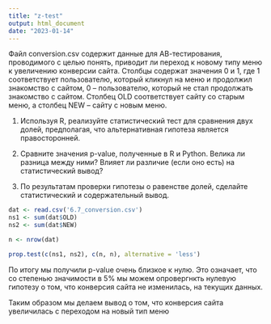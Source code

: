 ```yaml
---
title: "z-test"
output: html_document
date: "2023-01-14"
---
```



Файл conversion.csv содержит данные для АВ-тестирования, проводимого с целью понять, приводит ли переход к новому типу меню к увеличению конверсии сайта.
Столбцы содержат значения 0 и 1, где 1 соответствует пользователю, который кликнул на меню и продолжил знакомство с сайтом, 0 – пользователю, который не стал продолжать знакомство с сайтом. Столбец OLD соответствует сайту со старым меню, а столбец NEW – сайту с новым меню.

1. Используя R, реализуйте статистический тест для сравнения двух долей, предполагая, что альтернативная гипотеза является правосторонней.

2. Сравните значения p-value, полученные в R и Python. Велика ли разница между ними? Влияет ли различие (если оно есть) на статистический вывод?

3. По результатам проверки гипотезы о равенстве долей, сделайте статистический и содержательный вывод.

```r

dat <- read.csv('6.7_conversion.csv')
ns1 <- sum(dat$OLD)
ns2 <- sum(dat$NEW)

n <- nrow(dat)

prop.test(c(ns1, ns2), c(n, n), alternative = 'less')

```
По итогу мы получили p-value очень близкое к нулю. Это означает, что со степенью значимости в 5% мы можем опровергнкть нулевую гипотезу о том, что конверсия сайта не изменилась, на текущих данных. 

Таким образом мы делаем вывод о том, что конверсия сайта увеличилась с переходом на новый тип меню
